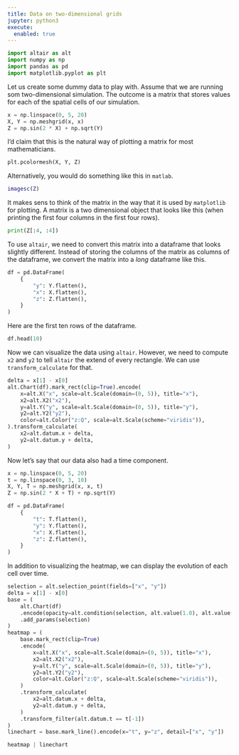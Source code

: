 ```yaml
---
title: Data on two-dimensional grids
jupyter: python3
execute:
  enabled: true
---
```



```python
import altair as alt
import numpy as np
import pandas as pd
import matplotlib.pyplot as plt

```

Let us create some dummy data to play with. Assume that we are running som two-dimensional simulation. The outcome is a matrix that stores values for each of the spatial cells of our simulation.
```python
x = np.linspace(0, 5, 20)
X, Y = np.meshgrid(x, x)
Z = np.sin(2 * X) + np.sqrt(Y)
```

I'd claim that this is the natural way of plotting a matrix for most mathematicians.
```python
plt.pcolormesh(X, Y, Z)
```

Alternatively, you would do something like this in `matlab`.
```matlab
imagesc(Z)
```

It makes sens to think of the matrix in the way that it is used by `matplotlib` for plotting. A matrix is a two dimensional object that looks like this (when printing the first four columns in the first four rows).
```python
print(Z[:4, :4])
```

To use `altair`, we need to convert this matrix into a dataframe that looks slightly different.
Instead of storing the columns of the matrix as columns of the dataframe, we convert the matrix
into a *long* dataframe like this.
```python
df = pd.DataFrame(
    {
        "y": Y.flatten(),
        "x": X.flatten(),
        "z": Z.flatten(),
    }
)
```
Here are the first ten rows of the dataframe.
```python
df.head(10)
```
Now we can visualize the data using `altair`. However, we need to compute `x2` and `y2` to tell `altair` the extend of every rectangle. We can use `transform_calculate` for that.

```python
delta = x[1] - x[0]
alt.Chart(df).mark_rect(clip=True).encode(
    x=alt.X("x", scale=alt.Scale(domain=(0, 5)), title="x"),
    x2=alt.X2("x2"),
    y=alt.Y("y", scale=alt.Scale(domain=(0, 5)), title="y"),
    y2=alt.Y2("y2"),
    color=alt.Color("z:Q", scale=alt.Scale(scheme="viridis")),
).transform_calculate(
    x2=alt.datum.x + delta,
    y2=alt.datum.y + delta,
)
```

Now let's say that our data also had a time component.
```python
x = np.linspace(0, 5, 20)
t = np.linspace(0, 3, 10)
X, Y, T = np.meshgrid(x, x, t)
Z = np.sin(2 * X + T) + np.sqrt(Y)

df = pd.DataFrame(
    {
        "t": T.flatten(),
        "y": Y.flatten(),
        "x": X.flatten(),
        "z": Z.flatten(),
    }
)
```

In addition to visualizing the heatmap, we can display the evolution of each cell over time.

```python

selection = alt.selection_point(fields=["x", "y"])
delta = x[1] - x[0]
base = (
    alt.Chart(df)
    .encode(opacity=alt.condition(selection, alt.value(1.0), alt.value(0.2)))
    .add_params(selection)
)
heatmap = (
    base.mark_rect(clip=True)
    .encode(
        x=alt.X("x", scale=alt.Scale(domain=(0, 5)), title="x"),
        x2=alt.X2("x2"),
        y=alt.Y("y", scale=alt.Scale(domain=(0, 5)), title="y"),
        y2=alt.Y2("y2"),
        color=alt.Color("z:Q", scale=alt.Scale(scheme="viridis")),
    )
    .transform_calculate(
        x2=alt.datum.x + delta,
        y2=alt.datum.y + delta,
    )
    .transform_filter(alt.datum.t == t[-1])
)
linechart = base.mark_line().encode(x="t", y="z", detail=["x", "y"])

heatmap | linechart
```
